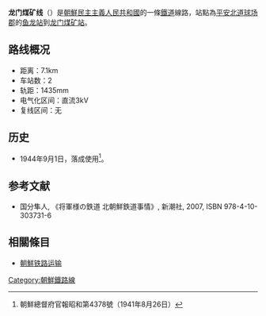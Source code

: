 '''龙门煤矿线'''（{{kor|名=北|諺=룡문탄광선|漢=龍門炭鑛線|羅=Ryongmun T'angwang sŏn|f=y}}）是[[朝鮮民主主義人民共和國|朝鮮民主主義人民共和國]]的一條[[鐵道|鐵道]]線路，站點為[[平安北道|平安北道]][[球场郡|球场郡]]的[[鱼龙站_(平安北道)|鱼龙站]]到[[龙门煤矿站|龙门煤矿站]]。

==路线概况==
*距离：7.1km
*车站数：2
*轨距：1435mm
*电气化区间：直流3kV
*复线区间：无

==历史==
*1944年9月1日，落成使用<ref>朝鮮總督府官報昭和第4378號（1941年8月26日）</ref>。

==参考文献==
{{reflist}}

* 国分隼人, 《将軍様の鉄道 北朝鮮鉄道事情》, 新潮社, 2007, ISBN 978-4-10-303731-6

==相關條目==
* [[朝鮮铁路运输|朝鮮铁路运输]]

{{朝鮮鐵路線}}
{{龍門煤礦線}}

[[Category:朝鮮鐵路線|Category:朝鮮鐵路線]]